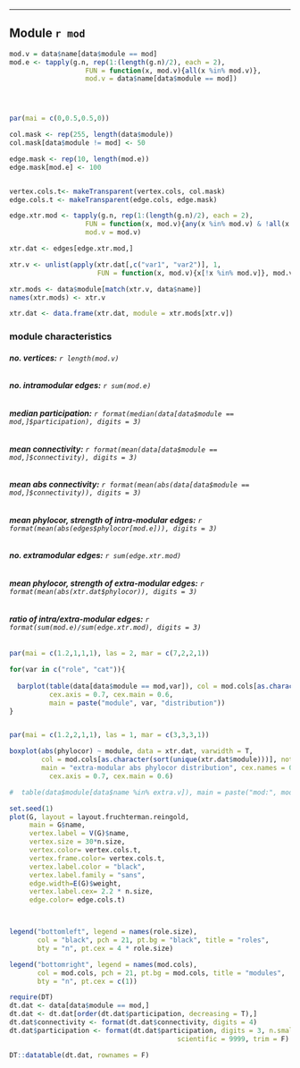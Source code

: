 
<br>

***

## Module `r mod`

```r

mod.v = data$name[data$module == mod]
mod.e <- tapply(g.n, rep(1:(length(g.n)/2), each = 2), 
                   FUN = function(x, mod.v){all(x %in% mod.v)}, 
                   mod.v = data$name[data$module == mod])




par(mai = c(0,0.5,0.5,0))

col.mask <- rep(255, length(data$module))
col.mask[data$module != mod] <- 50

edge.mask <- rep(10, length(mod.e))
edge.mask[mod.e] <- 100


vertex.cols.t<- makeTransparent(vertex.cols, col.mask)
edge.cols.t <- makeTransparent(edge.cols, edge.mask)

```

```r
edge.xtr.mod <- tapply(g.n, rep(1:(length(g.n)/2), each = 2), 
                   FUN = function(x, mod.v){any(x %in% mod.v) & !all(x %in% mod.v)}, 
                   mod.v = mod.v)

xtr.dat <- edges[edge.xtr.mod,]

xtr.v <- unlist(apply(xtr.dat[,c("var1", "var2")], 1, 
                      FUN = function(x, mod.v){x[!x %in% mod.v]}, mod.v))

xtr.mods <- data$module[match(xtr.v, data$name)]
names(xtr.mods) <- xtr.v

xtr.dat <- data.frame(xtr.dat, module = xtr.mods[xtr.v])

```

### **module characteristics**

###### **no. vertices:** `r length(mod.v)`
###### **no. intramodular edges:** `r sum(mod.e)`
###### **median participation:** `r format(median(data[data$module == mod,]$participation), digits = 3)`
###### **mean connectivity:** `r format(mean(data[data$module == mod,]$connectivity), digits = 3)`
###### **mean abs connectivity:** `r format(mean(abs(data[data$module == mod,]$connectivity)), digits = 3)`
###### **mean phylocor, strength of intra-modular edges:** `r format(mean(abs(edges$phylocor[mod.e])), digits = 3)`

###### **no. extramodular edges:** `r sum(edge.xtr.mod)`
###### **mean phylocor, strength of extra-modular edges:** `r format(mean(abs(xtr.dat$phylocor)), digits = 3)`
###### **ratio of intra/extra-modular edges:** `r format(sum(mod.e)/sum(edge.xtr.mod), digits = 3)`


```r


par(mai = c(1.2,1,1,1), las = 2, mar = c(7,2,2,1))

for(var in c("role", "cat")){
  
  barplot(table(data[data$module == mod,var]), col = mod.cols[as.character(mod)], cex.names = 0.7,
          cex.axis = 0.7, cex.main = 0.6, 
          main = paste("module", var, "distribution"))
}


par(mai = c(1.2,2,1,1), las = 1, mar = c(3,3,3,1))

boxplot(abs(phylocor) ~ module, data = xtr.dat, varwidth = T, 
        col = mod.cols[as.character(sort(unique(xtr.dat$module)))], notch = T,
        main = "extra-modular abs phylocor distribution", cex.names = 0.9,
          cex.axis = 0.7, cex.main = 0.6)

#  table(data$module[data$name %in% extra.v]), main = paste("mod:", mod, "distribution of extra-modular connections"))

```


```r
set.seed(1)
plot(G, layout = layout.fruchterman.reingold, 
     main = G$name,
     vertex.label = V(G)$name,
     vertex.size = 30*n.size,
     vertex.color= vertex.cols.t,
     vertex.frame.color= vertex.cols.t,
     vertex.label.color = "black",
     vertex.label.family = "sans",
     edge.width=E(G)$weight,
     vertex.label.cex= 2.2 * n.size,
     edge.color= edge.cols.t)



legend("bottomleft", legend = names(role.size), 
       col = "black", pch = 21, pt.bg = "black", title = "roles",
       bty = "n", pt.cex = 4 * role.size)

legend("bottomright", legend = names(mod.cols), 
       col = mod.cols, pch = 21, pt.bg = mod.cols, title = "modules",
       bty = "n", pt.cex = c(1))

```


```r
require(DT)
dt.dat <- data[data$module == mod,]
dt.dat <- dt.dat[order(dt.dat$participation, decreasing = T),]
dt.dat$connectivity <- format(dt.dat$connectivity, digits = 4)
dt.dat$participation <- format(dt.dat$participation, digits = 3, n.small = 2,
                                          scientific = 9999, trim = F)

DT::datatable(dt.dat, rownames = F)

```



<br>


